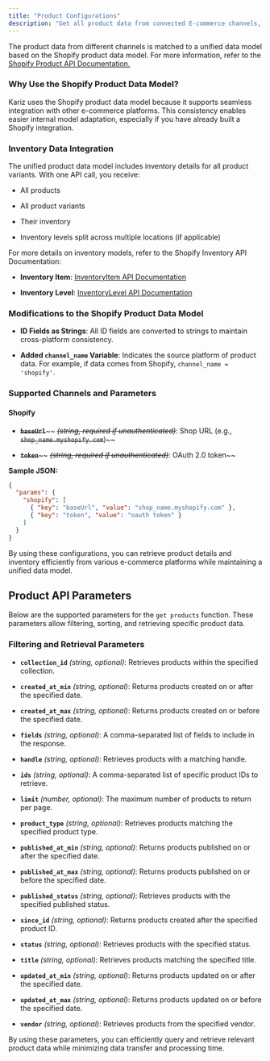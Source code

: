 ```yaml
---
title: "Product Configurations"
description: "Get all product data from connected E-commerce channels, including variants and inventory"
---
```


The product data from different channels is matched to a unified data model based on the Shopify product data model. For more information, refer to the[ Shopify Product API Documentation.](https://shopify.dev/docs/api/admin-rest)

### Why Use the Shopify Product Data Model?

Kariz uses the Shopify product data model because it supports seamless integration with other e-commerce platforms. This consistency enables easier internal model adaptation, especially if you have already built a Shopify integration.

### Inventory Data Integration

The unified product data model includes inventory details for all product variants. With one API call, you receive:

* All products

* All product variants

* Their inventory

* Inventory levels split across multiple locations (if applicable)

For more details on inventory models, refer to the Shopify Inventory API Documentation:

* **Inventory Item**: [InventoryItem API Documentation]()

* **Inventory Level**: [InventoryLevel API Documentation]()

### Modifications to the Shopify Product Data Model

* **ID Fields as Strings**: All ID fields are converted to strings to maintain cross-platform consistency.

* **Added `channel_name` Variable**: Indicates the source platform of product data. For example, if data comes from Shopify, `channel_name = 'shopify'`.

### Supported Channels and Parameters

#### **Shopify**

* **~~`baseUrl`~~**~~ ~~~~*(string, required if unauthenticated)*~~~~: Shop URL (e.g., ~~~~`shop_name.myshopify.com`~~~~)~~

* **~~`token`~~**~~ ~~~~*(string, required if unauthenticated)*~~~~: OAuth 2.0 token~~

**Sample JSON:**

```json
{
  "params": {
    "shopify": [
      { "key": "baseUrl", "value": "shop_name.myshopify.com" },
      { "key": "token", "value": "oauth token" }
    ]
  }
}
```



By using these configurations, you can retrieve product details and inventory efficiently from various e-commerce platforms while maintaining a unified data model.

## Product API Parameters

Below are the supported parameters for the `get products` function. These parameters allow filtering, sorting, and retrieving specific product data.

### **Filtering and Retrieval Parameters**

* **`collection_id`** *(string, optional)*: Retrieves products within the specified collection.

* **`created_at_min`** *(string, optional)*: Returns products created on or after the specified date.

* **`created_at_max`** *(string, optional)*: Returns products created on or before the specified date.

* **`fields`** *(string, optional)*: A comma-separated list of fields to include in the response.

* **`handle`** *(string, optional)*: Retrieves products with a matching handle.

* **`ids`** *(string, optional)*: A comma-separated list of specific product IDs to retrieve.

* **`limit`** *(number, optional)*: The maximum number of products to return per page.

* **`product_type`** *(string, optional)*: Retrieves products matching the specified product type.

* **`published_at_min`** *(string, optional)*: Returns products published on or after the specified date.

* **`published_at_max`** *(string, optional)*: Returns products published on or before the specified date.

* **`published_status`** *(string, optional)*: Retrieves products with the specified published status.

* **`since_id`** *(string, optional)*: Returns products created after the specified product ID.

* **`status`** *(string, optional)*: Retrieves products with the specified status.

* **`title`** *(string, optional)*: Retrieves products matching the specified title.

* **`updated_at_min`** *(string, optional)*: Returns products updated on or after the specified date.

* **`updated_at_max`** *(string, optional)*: Returns products updated on or before the specified date.

* **`vendor`** *(string, optional)*: Retrieves products from the specified vendor.

By using these parameters, you can efficiently query and retrieve relevant product data while minimizing data transfer and processing time.